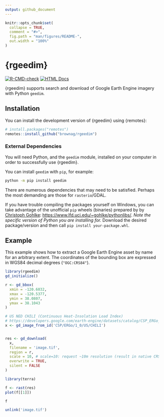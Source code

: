 ```yaml
---
output: github_document
---
```


<!-- README.md is generated from README.Rmd. Please edit that file -->

```r
knitr::opts_chunk$set(
  collapse = TRUE,
  comment = "#>",
  fig.path = "man/figures/README-",
  out.width = "100%"
)
```

# {rgeedim}

<!-- badges: start -->
[![R-CMD-check](https://github.com/brownag/rgeedim/workflows/R-CMD-check/badge.svg)](https://github.com/brownag/rgeedim/actions)
[![HTML Docs](https://camo.githubusercontent.com/f7ba98e46ecd14313e0e8a05bec3f92ca125b8f36302a5b1679d4a949bccbe31/68747470733a2f2f696d672e736869656c64732e696f2f62616467652f646f63732d48544d4c2d696e666f726d6174696f6e616c)](https://humus.rocks/rgeedim/)
<!-- [![codecov](https://codecov.io/gh/brownag/rgeedim/branch/main/graph/badge.svg?token=BYBKW7PKC3)](https://codecov.io/gh/brownag/rgeedim/) -->
<!-- badges: end -->

{rgeedim} supports search and download of Google Earth Engine imagery with Python `geedim`.

## Installation

You can install the development version of {rgeedim} using {remotes}:

``` r
# install.packages("remotes")
remotes::install_github("brownag/rgeedim")
```

### External Dependencies

You will need Python, and the `geedim` module, installed on your computer in order to successfully use {rgeedim}.

You can install `geedim` with `pip`, for example:

```sh
python -m pip install geedim
```

There are numerous dependencies that may need to be satisfied. Perhaps the most demanding are those for `rasterio`/GDAL. 

If you have trouble compiling the packages yourself on Windows, you can take advantage of the unofficial `pip` wheels (binaries) prepared by by [Christoph Gohlke](https://www.cgohlke.com/): <https://www.lfd.uci.edu/~gohlke/pythonlibs/>. _Note the specific version of Python you are installing for._ Download the desired package/version and then call `pip install your-package.whl`.

## Example

This example shows how to extract a Google Earth Engine asset by name for an arbitrary extent. The coordinates of the bounding box are expressed in WGS84 decimal degrees (`"OGC:CRS84"`).

```r
library(rgeedim)
gd_initialize()

r <- gd_bbox(
  xmin = -120.6032,
  xmax = -120.5377,
  ymin = 38.0807,
  ymax = 38.1043
)

# US NED CHILI (Continuous Heat-Insolation Load Index)
# https://developers.google.com/earth-engine/datasets/catalog/CSP_ERGo_1_0_US_CHILI
x <- gd_image_from_id('CSP/ERGo/1_0/US/CHILI')


res <- gd_download(
  x,
  filename = 'image.tif',
  region = r,
  scale = 10, # scale=10: request ~10m resolution (result in native CRS)
  overwrite = TRUE,
  silent = FALSE
)
```

```r
library(terra)

f <- rast(res)
plot(f[[1]])

f
```

```r
unlink('image.tif')
```
